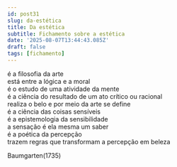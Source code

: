 ```yaml
---
id: post31
slug: da-estética
title: Da estética
subtitle: Fichamento sobre a estética
date: '2025-08-07T13:44:43.085Z'
draft: false
tags: [fichamento]
---
```


é a filosofia da arte  
está entre a lógica e a moral  
é o estudo de uma atividade da mente  
é a ciência do resultado de um ato crítico ou racional  
realiza o belo e por meio da arte se define  
é a ciência das coisas sensíveis  
é a epistemologia da sensibilidade  
a sensação é ela mesma um saber  
é a poética da percepção  
trazem regras que transformam a percepção em beleza

Baumgarten(1735)
